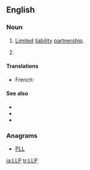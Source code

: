 ==English==
{{slim-wikipedia}}

===Noun===
{{en-noun}}

# {{context|business|legal|lang=en}} [[limited|Limited]] [[liability]] [[partnership]].
# {{context|computing|lang=en}} {{initialism of|Laser light plane}}

====Translations====
{{trans-top|limited liability partnership}}
* French: {{t-|fr|S.R.L.}}
{{trans-mid}}
{{trans-bottom}}

{{trans-top|laser light plane}}
{{trans-mid}}
{{trans-bottom}}

====See also====
* {{l/en|LP}}
* {{l/en|LLLP}}
* {{l/en|LLC}}

===Anagrams===
* [[PLL#English|PLL]]

[[ja:LLP]]
[[tr:LLP]]
